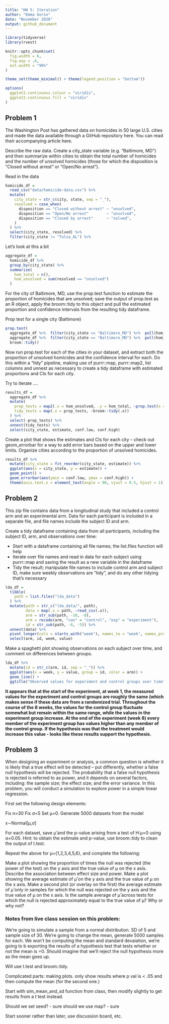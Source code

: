 ```yaml
---
title: "HW 5: Iteration"
author: "Emma Gorin"
date: "November 2020"
output: github_document
---
```


```r
library(tidyverse)
library(rvest)

knitr::opts_chunk$set(
  fig.width = 6,
  fig.asp = .6,
  out.width = "90%"
)

theme_set(theme_minimal() + theme(legend.position = "bottom"))

options(
  ggplot2.continuous.colour = "viridis",
  ggplot2.continuous.fill = "viridis"
)
```

## Problem 1
The Washington Post has gathered data on homicides in 50 large U.S. cities and made the data available through a GitHub repository here. You can read their accompanying article here.

Describe the raw data. Create a city_state variable (e.g. “Baltimore, MD”) and then summarize within cities to obtain the total number of homicides and the number of unsolved homicides (those for which the disposition is “Closed without arrest” or “Open/No arrest”).

Read in the data

```r
homicide_df =
  read_csv("data/homicide-data.csv") %>% 
  mutate(
    city_state = str_c(city, state, sep = "_"),
    resolved = case_when(
      disposition == "Closed without arrest" ~ "unsolved",
      disposition == "Open/No arrest"        ~ "unsolved",
      disposition == "Closed by arrest"      ~ "solved",
    )
  ) %>% 
  select(city_state, resolved) %>% 
  filter(city_state != "Tulsa_AL") %>% 
```

Let's look at this a bit

```r
aggregate_df = 
  homicide_df %>% 
  group_by(city_state) %>% 
  summarize(
    hom_total = n(),
    hom_unsolved = sum(resolved == "unsolved")
  )
```

For the city of Baltimore, MD, use the prop.test function to estimate the proportion of homicides that are unsolved; save the output of prop.test as an R object, apply the broom::tidy to this object and pull the estimated proportion and confidence intervals from the resulting tidy dataframe.

Prop test for a single city (Baltimore)

```r
prop.test(
  aggregate_df %>%  filter(city_state == "Baltimore_MD") %>%  pull(hom_unsolved),
  aggregate_df %>%  filter(city_state == "Baltimore_MD") %>%  pull(hom_total)) %>% 
  broom::tidy()

```

Now run prop.test for each of the cities in your dataset, and extract both the proportion of unsolved homicides and the confidence interval for each. Do this within a “tidy” pipeline, making use of purrr::map, purrr::map2, list columns and unnest as necessary to create a tidy dataframe with estimated proportions and CIs for each city.

Try to iterate ....

```r
results_df = 
  aggregate_df %>%
  mutate(
    prop_tests = map2(.x = hom_unsolved, .y = hom_total, ~prop.test(x = .x, n = .y)),
    tidy_tests = map(.x = prop_tests, ~broom::tidy(.x))
  ) %>% 
  select(-prop_tests) %>% 
  unnest(tidy_tests) %>% 
  select(city_state, estimate, conf.low, conf.high)
```

Create a plot that shows the estimates and CIs for each city – check out geom_errorbar for a way to add error bars based on the upper and lower limits. Organize cities according to the proportion of unsolved homicides.

```r
results_df %>% 
  mutate(city_state = fct_reorder(city_state, estimate)) %>% 
  ggplot(aes(x = city_state, y = estimate)) +
  geom_point() +
  geom_errorbar(aes(ymin = conf.low, ymax = conf.high)) +
  theme(axis.text.x = element_text(angle = 90, vjust = 0.5, hjust = 1))
```


## Problem 2
This zip file contains data from a longitudinal study that included a control arm and an experimental arm. Data for each participant is included in a separate file, and file names include the subject ID and arm.

Create a tidy dataframe containing data from all participants, including the subject ID, arm, and observations over time:

* Start with a dataframe containing all file names; the list.files function will help
* Iterate over file names and read in data for each subject using purrr::map and saving the result as a new variable in the dataframe
* Tidy the result; manipulate file names to include control arm and subject ID, make sure weekly observations are “tidy”, and do any other tidying that’s necessary

```r
lda_df = 
  tibble(
    path = list.files("lda_data")
  ) %>% 
  mutate(path = str_c("lda_data/", path),
         data = map(.x = path, ~read_csv(.x)),
         arm = str_sub(path, -10, -8),
         arm = recode(arm, "con" = "control", "exp" = "experiment"),
         id = str_sub(path, -6, -5)) %>% 
  unnest(data) %>% 
  pivot_longer(cols = starts_with("week"), names_to = "week", names_prefix = "week_", values_to = "value") %>% 
  select(arm, id, week, value)

```

Make a spaghetti plot showing observations on each subject over time, and comment on differences between groups.

```r
lda_df %>% 
  mutate(id = str_c(arm, id, sep = "_")) %>% 
  ggplot(aes(x = week, y = value, group = id, color = arm)) +
  geom_line() +
  ggtitle("Observed values for experiment and control groups over time")
```

**It appears that at the start of the experiment, at week 1, the measured values for the experiment and control groups are roughly the same (which makes sense if these data are from a randomized trial. Throughout the course of the 8 weeks, the values for the control group fluctuate somewhat but remain within the same range, while the values in the experiment group increase. At the end of the experiment (week 8) every member of the experiment group has values higher than any member of the control group. If the hypothesis was that the treatment would increase this value - looks like these results support the hypothesis.**

## Problem 3
When designing an experiment or analysis, a common question is whether it is likely that a true effect will be detected – put differently, whether a false null hypothesis will be rejected. The probability that a false null hypothesis is rejected is referred to as power, and it depends on several factors, including: the sample size; the effect size; and the error variance. In this problem, you will conduct a simulation to explore power in a simple linear regression.

First set the following design elements:

Fix n=30
Fix σ=5
Set μ=0. Generate 5000 datasets from the model

x∼Normal[μ,σ]

For each dataset, save μ̂  and the p-value arising from a test of H:μ=0 using α=0.05. Hint: to obtain the estimate and p-value, use broom::tidy to clean the output of t.test.

Repeat the above for μ={1,2,3,4,5,6}, and complete the following:

Make a plot showing the proportion of times the null was rejected (the power of the test) on the y axis and the true value of μ on the x axis. Describe the association between effect size and power.
Make a plot showing the average estimate of μ̂  on the y axis and the true value of μ on the x axis. Make a second plot (or overlay on the first) the average estimate of μ̂  only in samples for which the null was rejected on the y axis and the true value of μ on the x axis. Is the sample average of μ̂  across tests for which the null is rejected approximately equal to the true value of μ? Why or why not?

### Notes from live class session on this problem:

We're going to simulate a sample from a normal distribution. SD of 5 and sample size of 30. We're going to change the mean, generate 5000 samples for each. We won't be computing the mean and standard devaiation, we're going to b exporting the results of a hypothesis test that tests whether or not the mean is =0. Should imagine that we'll reject the null hypothesis more as the mean goes up.

Will use t.test and broom::tidy.

Complicated parts: making plots. only show results where p val is < .05 and then compute the mean (for the second one.)

Start with sim_mean_and_sd function from class, then modify slightly to get results from a t test instead. 

Should we set seed? - sure
should we use map? - sure

Start sooner rather than later, use discussion board, etc. 
